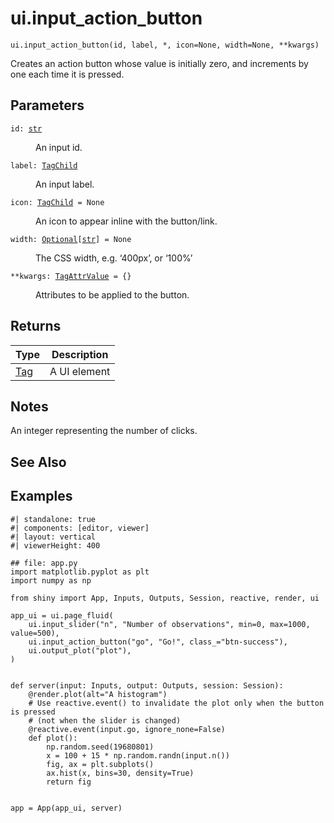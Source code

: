 # ui.input_action_button { #shiny.ui.input_action_button }

`ui.input_action_button(id, label, *, icon=None, width=None, **kwargs)`

Creates an action button whose value is initially zero, and increments by one each
time it is pressed.

## Parameters

<code><span class="parameter-name">id</span><span class="parameter-annotation-sep">:</span> <span class="parameter-annotation">[str](`str`)</span></code>

:   An input id.

<code><span class="parameter-name">label</span><span class="parameter-annotation-sep">:</span> <span class="parameter-annotation">[TagChild](`htmltools.TagChild`)</span></code>

:   An input label.

<code><span class="parameter-name">icon</span><span class="parameter-annotation-sep">:</span> <span class="parameter-annotation">[TagChild](`htmltools.TagChild`)</span> <span class="parameter-default-sep">=</span> <span class="parameter-default">None</span></code>

:   An icon to appear inline with the button/link.

<code><span class="parameter-name">width</span><span class="parameter-annotation-sep">:</span> <span class="parameter-annotation">[Optional](`typing.Optional`)\[[str](`str`)\]</span> <span class="parameter-default-sep">=</span> <span class="parameter-default">None</span></code>

:   The CSS width, e.g. '400px', or '100%'

<code><span class="parameter-name">**kwargs</span><span class="parameter-annotation-sep">:</span> <span class="parameter-annotation">[TagAttrValue](`htmltools.TagAttrValue`)</span> <span class="parameter-default-sep">=</span> <span class="parameter-default">{}</span></code>

:   Attributes to be applied to the button.

## Returns

| Type                   | Description   |
|------------------------|---------------|
| [Tag](`htmltools.Tag`) | A UI element  |

## Notes

::: {.callout-note title="Server value"}
An integer representing the number of clicks.
:::



## See Also

[](:func:`~shiny.ui.input_action_link`)
[](:func:`~shiny.reactive.event`)

## Examples

```shinylive-python
#| standalone: true
#| components: [editor, viewer]
#| layout: vertical
#| viewerHeight: 400

## file: app.py
import matplotlib.pyplot as plt
import numpy as np

from shiny import App, Inputs, Outputs, Session, reactive, render, ui

app_ui = ui.page_fluid(
    ui.input_slider("n", "Number of observations", min=0, max=1000, value=500),
    ui.input_action_button("go", "Go!", class_="btn-success"),
    ui.output_plot("plot"),
)


def server(input: Inputs, output: Outputs, session: Session):
    @render.plot(alt="A histogram")
    # Use reactive.event() to invalidate the plot only when the button is pressed
    # (not when the slider is changed)
    @reactive.event(input.go, ignore_none=False)
    def plot():
        np.random.seed(19680801)
        x = 100 + 15 * np.random.randn(input.n())
        fig, ax = plt.subplots()
        ax.hist(x, bins=30, density=True)
        return fig


app = App(app_ui, server)
```